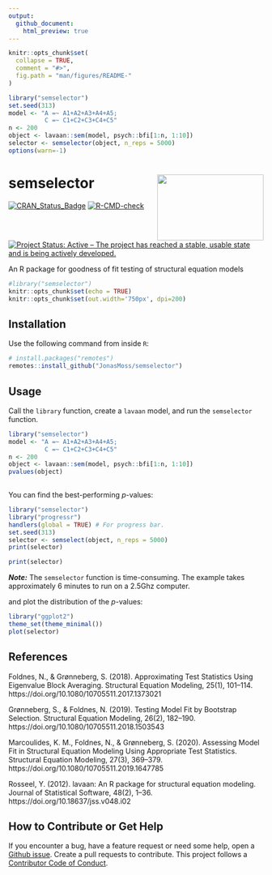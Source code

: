 ```yaml
---
output:
  github_document:
    html_preview: true
---
```


<!-- README.md is generated from README.Rmd. Please edit that file -->

```r
knitr::opts_chunk$set(
  collapse = TRUE,
  comment = "#>",
  fig.path = "man/figures/README-"
)
```

```r
library("semselector")
set.seed(313)
model <- "A =~ A1+A2+A3+A4+A5; 
          C =~ C1+C2+C3+C4+C5"
n <- 200
object <- lavaan::sem(model, psych::bfi[1:n, 1:10])
selector <- semselector(object, n_reps = 5000)
options(warn=-1)

```
# semselector <img src="man/figures/logo.png" align="right" width="210" height="130" />

[![CRAN_Status_Badge](https://www.r-pkg.org/badges/version/semselector)](https://cran.r-project.org/package=semselector)
[![R-CMD-check](https://github.com/JonasMoss/semselector/workflows/R-CMD-check/badge.svg)](https://github.com/JonasMoss/semselector/actions)
[![Project Status: Active – The project has reached a stable, usable state and is being actively developed.](https://www.repostatus.org/badges/latest/active.svg)](https://www.repostatus.org/#active)

An R package for goodness of fit testing of structural equation models
```r
#library("semselector")
knitr::opts_chunk$set(echo = TRUE)
knitr::opts_chunk$set(out.width='750px', dpi=200)
```

## Installation
Use the following command from inside `R`:
```r
# install.packages("remotes")
remotes::install_github("JonasMoss/semselector")
```

## Usage
Call the `library` function, create a `lavaan` model, and run the 
`semselector` function. 

```r
library("semselector")
model <- "A =~ A1+A2+A3+A4+A5;
          C =~ C1+C2+C3+C4+C5"
n <- 200
object <- lavaan::sem(model, psych::bfi[1:n, 1:10])
pvalues(object)
        
```

You can find the best-performing *p*-values:
``` r
library("semselector")
library("progressr")
handlers(global = TRUE) # For progress bar.
set.seed(313)
selector <- semselect(object, n_reps = 5000)
print(selector)
```
``` r
print(selector)
```

***Note:*** The `semselector` function is time-consuming. The example takes 
approximately 6 minutes to run on a 2.5Ghz computer. 

and plot the distribution of the *p*-values:

``` r
library("ggplot2")
theme_set(theme_minimal())
plot(selector)
```

## References
Foldnes, N., & Grønneberg, S. (2018). Approximating Test Statistics Using Eigenvalue Block Averaging. Structural Equation Modeling, 25(1), 101–114. https://doi.org/10.1080/10705511.2017.1373021

Grønneberg, S., & Foldnes, N. (2019). Testing Model Fit by Bootstrap Selection. Structural Equation Modeling, 26(2), 182–190. https://doi.org/10.1080/10705511.2018.1503543

Marcoulides, K. M., Foldnes, N., & Grønneberg, S. (2020). Assessing Model Fit in Structural Equation Modeling Using Appropriate Test Statistics. Structural Equation Modeling, 27(3), 369–379. https://doi.org/10.1080/10705511.2019.1647785

Rosseel, Y. (2012). lavaan: An R package for structural equation modeling.
Journal of Statistical Software, 48(2), 1–36. https://doi.org/10.18637/jss.v048.i02

## How to Contribute or Get Help
If you encounter a bug, have a feature request or need some help, open a [Github issue](https://github.com/JonasMoss/semselector/issues). Create a pull requests to contribute. This project follows a [Contributor Code of Conduct](https://www.contributor-covenant.org/version/1/4/code-of-conduct.md).
